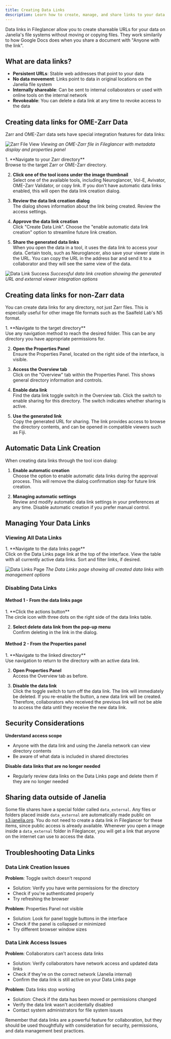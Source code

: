 ```yaml
---
title: Creating Data Links
description: Learn how to create, manage, and share links to your data on Janelia's file systems.
---
```



Data links in Fileglancer allow you to create shareable URLs for your data on Janelia's file systems without moving or copying files. They work similarily to how Google Docs does when you share a document with "Anyone with the link". 

## What are data links?
- **Persistent URLs**: Stable web addresses that point to your data
- **No data movement**: Links point to data in original locations on the Janelia file system
- **Internally shareable**: Can be sent to internal collaborators or used with online tools on the internal network
- **Revokeable**: You can delete a data link at any time to revoke access to the data


## Creating data links for OME-Zarr Data

Zarr and OME-Zarr data sets have special integration features for data links:

![Zarr File View](../../../assets/fileglancer-zarr-file-view.png)
*Viewing an OME-Zarr file in Fileglancer with metadata display and properties panel*


<Steps>
1. **Navigate to your Zarr directory**<br/>
Browse to the target Zarr or OME-Zarr directory.

2. **Click one of the tool icons under the image thumbnail**<br/>
Select one of the available tools, including Neuroglancer, Vol-E, Avivator, OME-Zarr Validator, or copy link. If you don't have automatic data links enabled, this will open the data link creation dialog.

3. **Review the data link creation dialog**<br/>
The dialog shows information about the link being created. Review the access settings.

4. **Approve the data link creation**<br/>
Click "Create Data Link". Choose the "enable automatic data link creation" option to streamline future link creation.
   
6. **Share the generated data links**<br/>
When you open the data in a tool, it uses the data link to access your data. Certain tools, such as Neuroglancer, also save your viewer state in the URL. You can copy the URL in the address bar and send it to a collaborator and they will see the same view of the data.
</Steps>

![Data Link Success](../../../assets/fileglancer-data-link-success.png)
*Successful data link creation showing the generated URL and external viewer integration options*

## Creating data links for non-Zarr data

You can create data links for any directory, not just Zarr files. This is especially useful for other image file formats such as the Saalfeld Lab's N5 format.

<Steps>
1. **Navigate to the target directory**<br/>
Use any navigation method to reach the desired folder. This can be any directory you have appropriate permissions for.

2. **Open the Properties Panel**<br/>
Ensure the Properties Panel, located on the right side of the interface, is visible.<br/>

3. **Access the Overview tab**<br/>
Click on the "Overview" tab within the Properties Panel. This shows general directory information and controls.

4. **Enable data link**<br/>
Find the data link toggle switch in the Overview tab. Click the switch to enable sharing for this directory. The switch indicates whether sharing is active.

5. **Use the generated link**<br/>
Copy the generated URL for sharing. The link provides access to browse the directory contents, and can be opened in compatible viewers such as Fiji. 
</Steps>

## Automatic Data Link Creation

When creating data links through the tool icon dialog:
<Steps>
1. **Enable automatic creation**<br/>
Choose the option to enable automatic data links during the approval process. This will remove the dialog confirmation step for future link creation.

2. **Managing automatic settings**<br/>
Review and modify automatic data link settings in your preferences at any time. Disable automatic creation if you prefer manual control.
</Steps>

## Managing Your Data Links

### Viewing All Data Links

<Steps>
1. **Navigate to the data links page**<br/>
Click on the Data Links page link at the top of the interface. View the table with all currently active data links. Sort and filter links, if desired.
</Steps>

![Data Links Page](../../../assets/fileglancer-data-links-page.png)
*The Data Links page showing all created data links with management options*

### Disabling Data Links

#### Method 1 - From the data links page
<Steps>
1. **Click the actions button**<br/>
The circle icon with three dots on the right side of the data links table.

2. **Select delete data link from the pop-up menu**<br/>
Confirm deleting in the link in the dialog.
</Steps>

#### Method 2 - From the Properties panel
<Steps>
1. **Navigate to the linked directory**<br/>
Use navigation to return to the directory with an active data link.

2. **Open Properties Panel**<br/>
Access the Overview tab as before.

3. **Disable the data link**<br/>
Click the toggle switch to turn off the data link. The link will immediately be deleted. If you re-enable the button, a new data link will be created. Therefore, collaborators who received the previous link will not be able to access the data until they receive the new data link.
</Steps>

## Security Considerations

**Understand access scope**
   - Anyone with the data link and using the Janelia network can view directory contents
   - Be aware of what data is included in shared directories

**Disable data links that are no longer needed**
   - Regularly review data links on the Data Links page and delete them if they are no longer needed


## Sharing data outside of Janelia

Some file shares have a special folder called `data_external`. Any files or folders placed inside `data_external` are automatically made public on [s3.janelia.org](https://s3.janelia.org). You do not need to create a data link in Fileglancer for these items, since public access is already available. Whenever you open a image inside a `data_external` folder in Fileglancer, you will get a link that anyone on the internet can use to access the data.


## Troubleshooting Data Links

### Data Link Creation Issues

**Problem**: Toggle switch doesn't respond
- Solution: Verify you have write permissions for the directory
- Check if you're authenticated properly
- Try refreshing the browser

**Problem**: Properties Panel not visible
- Solution: Look for panel toggle buttons in the interface
- Check if the panel is collapsed or minimized
- Try different browser window sizes

### Data Link Access Issues

**Problem**: Collaborators can't access data links
- Solution: Verify collaborators have network access and updated data links
- Check if they're on the correct network (Janelia internal)
- Confirm the data link is still active on your Data Links page

**Problem**: Data links stop working
- Solution: Check if the data has been moved or permissions changed
- Verify the data link wasn't accidentally disabled
- Contact system administrators for file system issues

Remember that data links are a powerful feature for collaboration, but they should be used thoughtfully with consideration for security, permissions, and data management best practices.